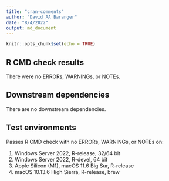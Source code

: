 ```yaml
---
title: "cran-comments"
author: "David AA Baranger"
date: "8/4/2022"
output: md_document
---
```


```r
knitr::opts_chunk$set(echo = TRUE)
```

## R CMD check results

There were no ERRORs, WARNINGs, or NOTEs.

## Downstream dependencies

There are no downstream dependencies.

## Test environments

Passes R CMD check with no ERRORs, WARNINGs, or NOTEs on:

1. Windows Server 2022, R-release, 32/64 bit
2. Windows Server 2022, R-devel, 64 bit
3. Apple Silicon (M1), macOS 11.6 Big Sur, R-release
4. macOS 10.13.6 High Sierra, R-release, brew

